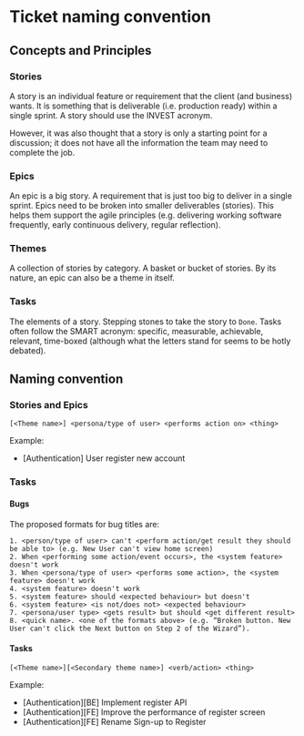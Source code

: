 # Ticket naming convention

## Concepts and Principles

### Stories

A story is an individual feature or requirement that the client (and business) wants. It is something that is deliverable (i.e. production ready) within a single sprint. A story should use the INVEST acronym.

However, it was also thought that a story is only a starting point for a discussion; it does not have all the information the team may need to complete the job.

### Epics

An epic is a big story. A requirement that is just too big to deliver in a single sprint. Epics need to be broken into smaller deliverables (stories). This helps them support the agile principles (e.g. delivering working software frequently, early continuous delivery, regular reflection).

### Themes

A collection of stories by category. A basket or bucket of stories. By its nature, an epic can also be a theme in itself.

### Tasks

The elements of a story. Stepping stones to take the story to `Done`. Tasks often follow the SMART acronym: specific, measurable, achievable, relevant, time-boxed (although what the letters stand for seems to be hotly debated).

## Naming convention

### Stories and Epics

```
[<Theme name>] <persona/type of user> <performs action on> <thing>
```

Example:

- [Authentication] User register new account

### Tasks

#### Bugs

The proposed formats for bug titles are:

```
1. <person/type of user> can't <perform action/get result they should be able to> (e.g. New User can't view home screen)
2. When <performing some action/event occurs>, the <system feature> doesn't work
3. When <persona/type of user> <performs some action>, the <system feature> doesn't work
4. <system feature> doesn't work
5. <system feature> should <expected behaviour> but doesn't
6. <system feature> <is not/does not> <expected behaviour>
7. <persona/user type> <gets result> but should <get different result>
8. <quick name>. <one of the formats above> (e.g. “Broken button. New User can't click the Next button on Step 2 of the Wizard”).
```

#### Tasks

```
[<Theme name>][<Secondary theme name>] <verb/action> <thing>
```

Example:

- [Authentication][BE] Implement register API
- [Authentication][FE] Improve the performance of register screen
- [Authentication][FE] Rename Sign-up to Register
